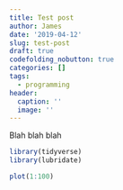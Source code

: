 ```yaml
---
title: Test post
author: James
date: '2019-04-12'
slug: test-post
draft: true
codefolding_nobutton: true
categories: []
tags:
  - programming
header:
  caption: ''
  image: ''
---
```


Blah blah blah

```r
library(tidyverse)
library(lubridate)

plot(1:100)
```

